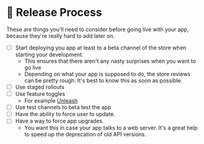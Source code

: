 
# 🚀 Release Process

<Callout emoji="⚠️">
  These are things you'll need to consider before going live with your app, because they're really hard to add later on.
</Callout>

- [ ] Start deploying you app at least to a beta channel of the store when starting your development.
    - This ensures that there aren't any nasty surprises when you want to go live
    - Depending on what your app is supposed to do, the store reviews can be pretty rough. It's best to know this as soon as possible.
- [ ] Use staged rollouts
- [ ] Use feature toggles
    - For example [Unleash](https://www.getunleash.io/)
- [ ] Use test channels to beta test the app
- [ ] Have the ability to force user to update.
- [ ] Have a way to force app upgrades.
    - You want this in case your app talks to a web server. It's a great help to speed up the deprecation of old API versions.
